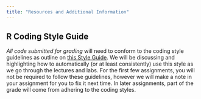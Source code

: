 ```yaml
---
title: "Resources and Additional Information"
---
```


## R Coding Style Guide

*All code submitted for grading* will need to conform to the coding style
guidelines as outline on [this Style Guide](http://style.tidyverse.org/index.html).
We will be discussing and highlighting how to automatically (or at least
consistently) use this style as we go through the lectures and labs. For the
first few assignments, you will not be required to follow these guidelines,
however we will make a note in your assignment for you to fix it next time. In 
later assignments, part of the grade will come from adhering to the coding 
styles.
